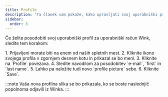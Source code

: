 ```yaml
---
title: Profile
description: 'Ta članek vam pokaže, kako upravljati svoj uporabniški profil na Winku.'
sidebar:
  order: 3
---
```


Če želite posodobiti svoj uporabniški profil za uporabniški račun Wink, sledite tem korakom:

<Steps>
  1. Prijavljeni morate biti na enem od naših spletnih mest.
  2. Kliknite ikono svojega profila v zgornjem desnem kotu in prikazal se bo meni.
  3. Kliknite na `Profile` povezava.
  4. Sledite navodilom za posodobitev `e-mail`, `first` in `last name`.
  5. Lahko pa naložite tudi novo `profile picture` sebe.
  6. Kliknite `Save`.
</Steps>


:::note
Vaša nova profilna slika se bo prikazala, ko se boste naslednjič popolnoma odjavili iz Winka.
:::

